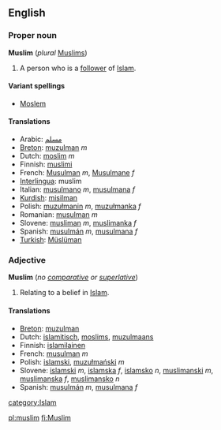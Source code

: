 ==English==
===Proper noun===
{{wikipedia}}
'''Muslim''' (''plural'' [[Muslims]])

#A person who is a [[follower]] of [[Islam]].

====Variant spellings====
*[[Moslem]]

====Translations====
*Arabic: [[مسلم]]
*[[Breton]]: [[muzulman]] ''m''
*Dutch: [[moslim]] ''m''
*Finnish: [[muslimi]]
*French: [[Musulman]] ''m'', [[Musulmane]] ''f''
*[[Interlingua]]: muslim
*Italian: [[musulmano]] ''m'', [[musulmana]] ''f''
*[[Kurdish]]: [[misilman]]
*Polish: [[muzułmanin]] ''m'', [[muzułmanka]] ''f''
*Romanian: [[musulman]] ''m''
*Slovene: [[musliman]] ''m'', [[muslimanka]] ''f''
*Spanish: [[musulmán]] ''m'', [[musulmana]] ''f''
*[[Turkish]]: [[Müslüman]]

===Adjective===<!-- this is another case of a noun used adjectivally.  -->
'''Muslim''' (''no [[comparative]] or [[superlative]]'')

#Relating to a belief in [[Islam]].

====Translations====
*[[Breton]]: [[muzulman]]
*Dutch: [[islamitisch]], [[moslims]], [[muzulmaans]]
*Finnish: [[islamilainen]]
*French: [[musulman]] ''m''
*Polish: [[islamski]], [[muzułmański]] ''m''
*Slovene: [[islamski]] ''m'', [[islamska]] ''f'', [[islamsko]] ''n'', [[muslimanski]] ''m'', [[muslimanska]] ''f'', [[muslimansko]] ''n''
*Spanish: [[musulmán]] ''m'', [[musulmana]] ''f''
[[category:Islam]]

[[pl:muslim]]
[[fi:Muslim]]